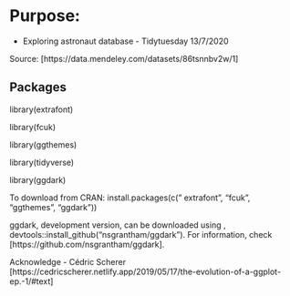 # Purpose: 

- Exploring astronaut database - Tidytuesday 13/7/2020

Source: [https://data.mendeley.com/datasets/86tsnnbv2w/1]

## Packages

 library(extrafont)

 library(fcuk)

 library(ggthemes)

 library(tidyverse)
  
 library(ggdark)

To download from CRAN: install.packages(c(" extrafont", "fcuk", "ggthemes", "ggdark"))

ggdark, development version, can be downloaded using , devtools::install_github("nsgrantham/ggdark"). 
For information, check [https://github.com/nsgrantham/ggdark].

Acknowledge - Cédric Scherer [https://cedricscherer.netlify.app/2019/05/17/the-evolution-of-a-ggplot-ep.-1/#text]
